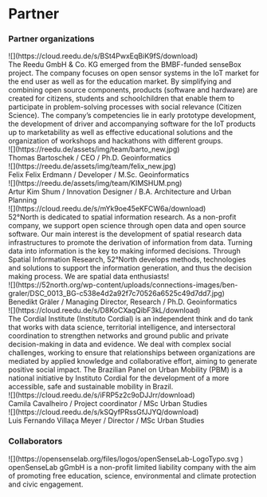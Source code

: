 # Partner

### Partner organizations

<div className="max-w-sm">
![](https://cloud.reedu.de/s/BSt4PwxEqBiK9fS/download)
</div>
The Reedu GmbH & Co. KG emerged from the BMBF-funded senseBox project. The company focuses on open sensor systems in the IoT market for the end user as well as for the education market. By simplifying and combining open source components, products (software and hardware) are created for citizens, students and schoolchildren that enable them to participate in problem-solving processes with social relevance (Citizen Science). The company’s competencies lie in early prototype development, the development of driver and accompanying software for the IoT products up to marketability as well as effective educational solutions and the organization of workshops and hackathons with different groups.

<div className="flex gap-2 items-center">
    <div className="w-48">
![](https://reedu.de/assets/img/team/barto_new.jpg)
    </div>
    Thomas Bartoschek / CEO / Ph.D. Geoinformatics
</div>
<div className="flex gap-2 items-center">
    <div className="w-48">
![](https://reedu.de/assets/img/team/felix_new.jpg)
    </div>
   Felix Felix Erdmann / Developer / M.Sc. Geoinformatics
</div>
<div className="flex gap-2 items-center">
    <div className="w-48">
![](https://reedu.de/assets/img/team/KIMSHUM.png)
    </div>
    Artur Kim Shum / Innovation Designer / B.A. Architecture and Urban Planning
</div>

<div className="max-w-sm mt-4">
![](https://cloud.reedu.de/s/mYk9oe45eKFCW6a/download)
</div>
52°North is dedicated to spatial information research. As a non-profit company, we support open science through open data and open source software. Our main interest is the development of spatial research data infrastructures to promote the derivation of information from data.
Turning data into information is the key to making informed decisions. Through Spatial Information Research, 52°North develops methods, technologies and solutions to support the information generation, and thus the decision making process. We are spatial data enthusiasts!

<div className="flex gap-2 items-center">
    <div className="w-48">
![](https://52north.org/wp-content/uploads/connections-images/ben-graler/DSC_0013_BG-c538e4d2a92f7c70526a6525c49d7dd7.jpg)
    </div>
    Benedikt Gräler / Managing Director, Research / Ph.D. Geoinformatics
</div>


<div className="max-w-sm mt-4">
![](https://cloud.reedu.de/s/D8KoCXaqQibF3kL/download)
</div>
The Cordial Institute (Instituto Cordial) is an independent think and do tank that works with data science, territorial intelligence, and intersectoral coordination to strengthen networks and ground public and private decision-making in data and evidence. We deal with complex social challenges, working to ensure that relationships between organizations are mediated by applied knowledge and collaborative effort, aiming to generate positive social impact. The Brazilian Panel on Urban Mobility (PBM) is a national initiative by Instituto Cordial for the development of a more accessible, safe and sustainable mobility in Brazil.

<div className="flex gap-2 items-center">
    <div className="w-48">
       ![](https://cloud.reedu.de/s/iFRP5z2c9oDJJrr/download)
    </div>
    Camila Cavalheiro /  Project coordinator / MSc Urban Studies
</div>

<div className="flex gap-2 items-center">
   <div className="w-48">
        ![](https://cloud.reedu.de/s/kSQyfPRssGfJJYQ/download)
    </div>
    Luis Fernando Villaça Meyer / Director / MSc Urban Studies
</div>


### Collaborators

<div className="max-w-sm mt-4">
![](https://opensenselab.org/files/logos/openSenseLab-LogoTypo.svg
)
</div>
openSenseLab gGmbH is a non-profit limited liability company with the aim of promoting free education, science, environmental and climate protection and civic engagement.





